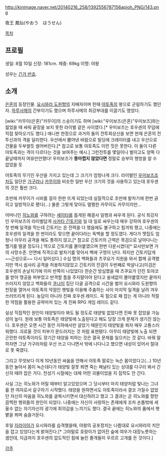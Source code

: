 http://kinimage.naver.net/20140216_258/1392556787156apioh_PNG/143.png

夜王 鳳仙(やおう　ほうせん)

[[목차]]

== 프로필 ==
생일: 8월 10일
신장: 181cm.
체중: 69kg
이명: 야왕

성우는 [[긴가 반죠]].

== 소개 ==
[[은혼]]의 등장인물. [[요시와라 도원향]]의 지배자이며 한때 [[야토족]]의 왕으로 군림하기도 했던 자. [[하루사메]]의 간부이기도 했으며 하루사메의 최강부대를 이끌기도 했었다.

[wiki:"카무이(은혼)"카무이]의 스승이기도 하며 [wiki:"우미보즈(은혼)"우미보즈]와는 젊었을 때 싸워 끝장을 보지 못한 라이벌 같은 사이였다.[* 우미보즈는 호우센의 무덤에 직접 찾아오기도 했다.]
애니판 한정으로 과거의 둘의 전투회상신을 보면 현재 은혼의 전투신과의 격을 달리한다. 우산에서 뿜어낸 바람으로 빌딩에 크레이터를 내고 우산으로 건물을 두부썰듯 썰어버린다.[* 참고로 보통 야토족도 이런 짓은 못한다. 이 둘이 다른 야토족과는 격이 다르다는 것을 보여주는 예시.]
그런전투를 몇일이나 벌이고도 양쪽 다 끝날때까지 여유만만했다!
우미보즈가 '''똥마렵지 않았다면''' 정말로 승부의 행방을 알 수 없었을 듯

야토족의 무기인 우산을 가지고 있는데 그 크기가 엄청나게 크다. 라이벌인 [[우미보즈]]조차도 일단은 [[가구라]]나 [[카무이]]와 비슷한 일반 우산 크기의 것을 사용하고 있는데 호우센의 것은 훨씬 크다. 

초반에 카무이가 시비를 걸자 한판 뜨게 되었는데 실질적으로 초반에 발차기에 한번 긁히고 일방적으로 팼다(...) 물론 그렇게 맞아도 멀쩡한 카무이도 카무이지만...

어머니인 [[히노와]]를 구하려는 [[세이타]]를 돕게된 해결사 일행과 싸우게 된다. 공식 최강자인 우미보즈의 라이벌답게 [[사카타 긴토키]]와 일 대 일로 싸우는데 매우 강하여 호우센의 첫 번째 일격을 막는데 긴토키는 온 전력을 다 했음에도 불구하고 힘겨워 했고, 나중에는 호우센의 일격을 한 번이라도 맞으면 끝이다라는 독백을 할 정도였다. 게다가 맷집도 엄청나 아무리 공격을 해도 통하지 않고,[* 참고로 긴토키의 근력은 목검으로 날아다니는 헬기를 떨굴 정도다.] 역으로 긴토키를 몰아붙였으며 한번 다운시켰다[* 묘사만보면 거의 사망수준. 안면에 직격으로 발차기를 맞아서 벽에 구멍이 난다. 하지만 긴토키답게 ~~근성으로~~ 다시 일어섰다.] 수십 명의 백화들과 츠쿠요가 지원을 와서 함께 공격했지만 역시 쉽사리 공격을 허용하지않았고 긴토키의 진검이 두번째로 박살나고(이검은 호우센의 손날치기에 이미 반쪽이 나있었다) 한순간 방심했을 때 츠쿠요가 던진 토야코를 받아 맹공을 퍼부었고 반격할 틈을 주지말아야 된다고 쉴새없이 몰아붙였지만 끝까지 쓰러지지 않았고 백화들의 [[쿠나이]] 집단 다굴 공격으로 시간을 벌어 요시와라 도원향의 천장을 열어서 야토족의 약점인 햇빛을 이용해 주춤하는 사이 마지막 일격을 날려 겨우 쓰러뜨리게 된다. 농담이 아니라 진짜 호우센 레이드. 꼭 힘으로 패 잡는 게 아니라 적절한 약점을 활용한 공략마저 있는 게 진짜 RPG 게임 레이드 같다.

실상 직접적인 원인이 태양빛이라 봐도 될 정도로 태양빛 없었다면 진짜 못 잡았을 가능성이 높다. 원래 보통 야토족은 태양빛에 노출된다고 해도 당장 크게 문제가 생기진 않는다. 호우센은 오랜 시간 동안 지하에서만 살았기 때문인지 태양빛을 쬐자 매우 고통스러워했다. 괴로울 것이 피부가 문드러지는 것 처럼 표현됐다. 아무리 태양빛에 노출 되면 곤란한 야토족이라도 장기간 태양을 피하는 것은 결국 문제를 일으키는 것 같다. 바꿔 말하자면 그냥 가구라처럼 우산 쓰고 다니면서 밖에 나다니고 했으면 내성이 있어서 절대로 못 죽였다. 

그리고 무엇보다 이게 10년동안 싸움을 안해서 야토족 말로는 녹슨 몸이었다고(...) 10년 동안 놀아서 몸이 녹슨데다가 태양빛 잘못 쬐면 죽는 패널티 있는 상대를 다구리 봐서 간신히 때려 잡은 거다. 전성기 시절에는 대체 어떤 괴물이었을 지 짐작도 안 간다.

사실 그는 히노와가 어릴 때부터 알고있었으며 그 당시부터 마치 태양처럼 빛나는 그녀를 한 여자로서 갈구하기 시작했다. 태양을 원하면서도 야토족이라서 결코 가질수 없었던 자신의 마음을 히노와를 굴복시키면서 대신하려고 했고 그 결과는 곧 히노와를 향한 끔찍한 행위들의 원인이 되었다. 나중에는 자신이 사랑하는 존재에게 조차 손톱밖에 세울수 없는 자기자신의 광기에 회의감을 느끼기도 했다. 결국 끝에는 히노와의 품에서 햇볕을 쬐며 숨을거둔다.

후일 [[지라이아]]가 요시와라를 습격했을때, 야왕의 공포정치는 나름대로 요시와라의 치안을 잡고 있었다는게 밝혀진다.[* 그야말로 호랑이가 없어진 숲에 여우가 대장노릇하는 셈인데, 지금까지 호우센의 압도적인 힘에 눌린 졸개들이 우르르 고개를 든 것이다.]

[[각주]]
